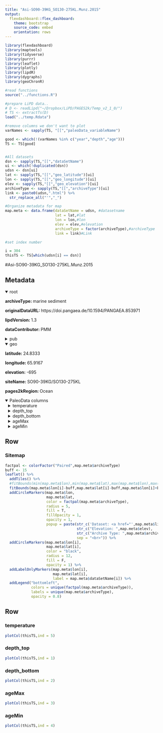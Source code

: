 ```yaml
---
title: "Asi-SO90-39KG_SO130-275KL.Munz.2015"
output: 
  flexdashboard::flex_dashboard:
    theme: bootstrap
    source_code: embed
    orientation: rows
---
```


```r
library(flexdashboard)
library(maptools)
library(tidyverse)
library(purrr)
library(leaflet)
library(plotly)
library(lipdR)
library(dygraphs)
library(geoChronR)

#read functions
source("../functions.R")

#prepare LiPD data..
# D <- readLipd("~/Dropbox/LiPD/PAGES2k/Temp_v2_1_0/")
# TS <- extractTs(D)
load("../temp.Rdata")

#remove columns we don't want to plot
varNames <- sapply(TS, "[[","paleoData_variableName")

good <- which(!(varNames %in% c("year","depth","age")))
TS <- TS[good]


#All datasets
dsn <- sapply(TS,"[[","dataSetName")
ui <- which(!duplicated(dsn))
udsn <- dsn[ui]
lat <- sapply(TS,"[[","geo_latitude")[ui]
lon <- sapply(TS,"[[","geo_longitude")[ui]
elev <- sapply(TS,"[[","geo_elevation")[ui]
archiveType <- sapply(TS,"[[","archiveType")[ui]
link <- paste0(udsn,".html") %>% 
  str_replace_all("'","_")

#Organize metadata for map
map.meta <- data.frame(dataSetName = udsn, #datasetname
                       lat = lat,#lat
                       lon = lon,#lon
                       elev = elev,#elevation
                       archiveType = factor(archiveType),#archiveType
                       link = link)#Link

#set index number

i = 304
thisTS <- TS[which(udsn[i] == dsn)]
```
#Asi-SO90-39KG_SO130-275KL.Munz.2015

Metadata {.sidebar}
-------------------------------------

<details open style="margin-left: 0px">
<summary>root</summary>
<p style="margin-left: 0px"><strong>archiveType: </strong>marine sediment
<p style="margin-left: 0px"><strong>originalDataURL: </strong>https://doi.pangaea.de/10.1594/PANGAEA.853971
<p style="margin-left: 0px"><strong>lipdVersion: </strong>1.3
<p style="margin-left: 0px"><strong>dataContributor: </strong>PMM
</details>
<details>
<summary>pub</summary>
<details style="margin-left: 10px">
<summary>pub1</summary>
<p style="margin-left: 10px"><strong>author: </strong>Munz, P. M.;Siccha, M.;Lu ckge, A.;Bo ll, A.;Kucera, M.;Schulz, H.
<p style="margin-left: 10px"><strong>citeKey: </strong>munz2015decadalresolutionrecordof
<p style="margin-left: 10px"><strong>journal: </strong>The Holocene
<p style="margin-left: 10px"><strong>volume: </strong>25
<p style="margin-left: 10px"><strong>pages: </strong>1756-1771
<p style="margin-left: 10px"><strong>pubYear: </strong>2015
<p style="margin-left: 10px"><strong>title: </strong>Decadal-resolution record of winter monsoon intensity over the last two millennia from planktic foraminiferal assemblages in the northeastern Arabian Sea
<p style="margin-left: 10px"><strong>DOI: </strong>10.1177/0959683615591357
</details>
<details style="margin-left: 10px">
<summary>pub2</summary>
<p style="margin-left: 10px"><strong>author: </strong>Munz, P.
<p style="margin-left: 10px"><strong>citeKey: </strong>munz2015httpsdoipangaeade101594pangaea853971DataCitation
<p style="margin-left: 10px"><strong>title: </strong>PANGAEA
</details>
</details>
<details open style="margin-left: 0px">
<summary>geo</summary>
<p style="margin-left: 0px"><strong>latitude: </strong>24.8333
<p style="margin-left: 0px"><strong>longitude: </strong>65.9167
<p style="margin-left: 0px"><strong>elevation: </strong>-695
<p style="margin-left: 0px"><strong>siteName: </strong>SO90-39KG/SO130-275KL
<p style="margin-left: 0px"><strong>pages2kRegion: </strong>Ocean
</details>
<details open>
<summary>PaleoData columns</summary>
<details style="margin-left: 10px">
<summary>temperature</summary>
<p style="margin-left: 10px"><strong>TSid: </strong>Asia_335
<p style="margin-left: 10px"><strong>variableName: </strong>temperature
<p style="margin-left: 10px"><strong>units: </strong>degC
<p style="margin-left: 10px"><strong>description: </strong>inferred temperature
<p style="margin-left: 10px"><strong>useInGlobalTemperatureAnalysis: </strong>TRUE
<details>
<summary>interpretation</summary>
<details style="margin-left: 20px">
<summary>1</summary>
<p style="margin-left: 20px"><strong>basis: </strong>winter (J-F-M)
<p style="margin-left: 20px"><strong>interpDirection: </strong>positive
<p style="margin-left: 20px"><strong>scope: </strong>climate
<p style="margin-left: 20px"><strong>seasonality: </strong>1 2 3
<p style="margin-left: 20px"><strong>variable: </strong>T
<p style="margin-left: 20px"><strong>variableDetail: </strong>sea@surface
</details>
</details>
</details>
<details style="margin-left: 10px">
<summary>depth_top</summary>
<p style="margin-left: 10px"><strong>TSid: </strong>Asia_331
<p style="margin-left: 10px"><strong>variableName: </strong>depth_top
<p style="margin-left: 10px"><strong>units: </strong>mm
<p style="margin-left: 10px"><strong>description: </strong>depth
<p style="margin-left: 10px"><strong>useInGlobalTemperatureAnalysis: </strong>FALSE
</details>
<details style="margin-left: 10px">
<summary>depth_bottom</summary>
<p style="margin-left: 10px"><strong>TSid: </strong>Asia_332
<p style="margin-left: 10px"><strong>variableName: </strong>depth_bottom
<p style="margin-left: 10px"><strong>units: </strong>mm
<p style="margin-left: 10px"><strong>description: </strong>depth
<p style="margin-left: 10px"><strong>useInGlobalTemperatureAnalysis: </strong>FALSE
</details>
<details style="margin-left: 10px">
<summary>ageMax</summary>
<p style="margin-left: 10px"><strong>TSid: </strong>Asia_333
<p style="margin-left: 10px"><strong>variableName: </strong>ageMax
<p style="margin-left: 10px"><strong>units: </strong>AD
<p style="margin-left: 10px"><strong>description: </strong>age
<p style="margin-left: 10px"><strong>useInGlobalTemperatureAnalysis: </strong>FALSE
</details>
<details style="margin-left: 10px">
<summary>ageMin</summary>
<p style="margin-left: 10px"><strong>TSid: </strong>Asia_334
<p style="margin-left: 10px"><strong>variableName: </strong>ageMin
<p style="margin-left: 10px"><strong>units: </strong>AD
<p style="margin-left: 10px"><strong>description: </strong>age
<p style="margin-left: 10px"><strong>useInGlobalTemperatureAnalysis: </strong>FALSE
</details>

Row
-----------------------------------------------------------------------

### Sitemap

```r
factpal <- colorFactor("Paired",map.meta$archiveType)
buff <- 15
leaflet() %>% 
  addTiles() %>% 
  #fitBounds(min(map.meta$lon),min(map.meta$lat),max(map.meta$lon),max(map.meta$lat)) %>% 
  fitBounds(map.meta$lon[i]-buff,map.meta$lat[i]-buff,map.meta$lon[i]+buff,map.meta$lat[i]+buff) %>% 
  addCircleMarkers(map.meta$lon, 
                   map.meta$lat, 
                   color = factpal(map.meta$archiveType),
                   radius = 5, 
                   fill = T,
                   fillOpacity = 1,
                   opacity = 1,
                   popup = paste(str_c('Dataset: <a href="',map.meta$link,'">',map.meta$dataSetName,'</a>'),
                                 str_c("Elevation: ",map.meta$elev),
                                 str_c("Archive Type: ",map.meta$archiveType),
                                 sep = "<br>")) %>%
  addCircleMarkers(map.meta$lon[i], 
                   map.meta$lat[i], 
                   color = "black",
                   radius = 12, 
                   fill = F,
                   opacity = 1) %>%
  addLabelOnlyMarkers(map.meta$lon[i], 
                      map.meta$lat[i], 
                      label = map.meta$dataSetName[i]) %>%
  addLegend("bottomleft",
            colors = unique(factpal(map.meta$archiveType)),
            labels = unique(map.meta$archiveType),
            opacity = 0.8)
```

Row {.tabset .tabset-fade}
-----------------------------------------------------------------------

### temperature
```r
plotCol(thisTS,ind = 5)
```

### depth_top
```r
plotCol(thisTS,ind = 1)
```

### depth_bottom
```r
plotCol(thisTS,ind = 2)
```

### ageMax
```r
plotCol(thisTS,ind = 3)
```

### ageMin
```r
plotCol(thisTS,ind = 4)
```
